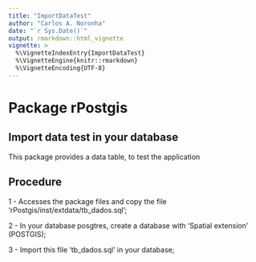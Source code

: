 ```yaml
---
title: "ImportDataTest"
author: "Carlos A. Noronha"
date: "`r Sys.Date()`"
output: rmarkdown::html_vignette
vignette: >
  %\VignetteIndexEntry{ImportDataTest}
  %\VignetteEngine{knitr::rmarkdown}
  %\VignetteEncoding{UTF-8}
---
```


# Package rPostgis

## Import data test in your database
This package provides a data table, to test the application

## Procedure
1 - Accesses the package files and copy the file 'rPostgis/inst/extdata/tb_dados.sql';

2 - In your database posgtres, create a database with 'Spatial extension' (POSTGIS);

3 - Import this file 'tb_dados.sql' in your database;


